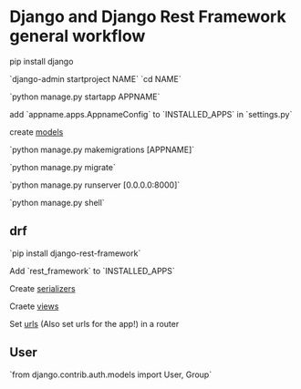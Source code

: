 = Django and Django Rest Framework general workflow=


pip install django

`django-admin startproject NAME`
`cd NAME`

`python manage.py startapp APPNAME`

add `appname.apps.AppnameConfig` to `INSTALLED_APPS` in `settings.py`

create [[django_models|models]]

`python manage.py makemigrations [APPNAME]`

`python manage.py migrate`

`python manage.py runserver [0.0.0.0:8000]`

`python manage.py shell`

== drf ==

`pip install django-rest-framework`

Add `rest_framework` to `INSTALLED_APPS`

Create [[drf_serializers|serializers]]

Craete [[drf_views|views]]

Set [[drf_urls|urls]] (Also set urls for the app!) in a router

== User ==

`from django.contrib.auth.models import User, Group`
